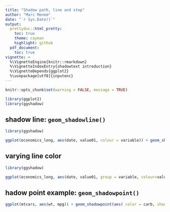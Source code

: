 ```yaml
---
title: "Shadow path, line and step"
author: "Marc Menem"
date: "`r Sys.Date()`"
output:
  prettydoc::html_pretty:
    toc: true
    theme: cayman
    highlight: github
  pdf_document:
    toc: true
vignette: >
  %\VignetteEngine{knitr::rmarkdown}
  %\VignetteIndexEntry{shadowtext introduction}
  %\VignetteDepends{ggplot2}
  %\usepackage[utf8]{inputenc}
---
```




```r
knitr::opts_chunk$set(warning = FALSE, message = TRUE)

library(ggplot2)
library(ggshadow)
```



## shadow line: `geom_shadowline()` 


```r
library(ggshadow)

ggplot(economics_long, aes(date, value01, colour = variable)) + geom_shadowline()

```

## varying line color

```r
library(ggshadow)

ggplot(economics_long, aes(date, value01, group = variable, colour=value01)) + geom_shadowline()

```

## hadow point example: `geom_shadowpoint()` 

```r
ggplot(mtcars, aes(wt, mpg)) + geom_shadowpoint(aes( color = carb, shadowcolour = ifelse(vs == 1, 'red', 'blue') ))

```



